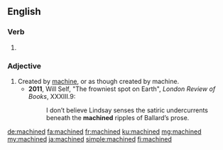 ==English==

===Verb===
{{head|en|verb form}}

# {{en-past of|machine}}

===Adjective===
{{en-adj|-}}

# Created by [[machine]], or as though created by machine.
#* '''2011''', Will Self, "The frowniest spot on Earth", ''London Review of Books'', XXXIII.9:
#*: I don’t believe Lindsay senses the satiric undercurrents beneath the '''machined''' ripples of Ballard’s prose.

[[de:machined]]
[[fa:machined]]
[[fr:machined]]
[[ku:machined]]
[[mg:machined]]
[[my:machined]]
[[ja:machined]]
[[simple:machined]]
[[fi:machined]]
